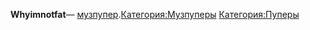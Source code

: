 {{Инфобокс для пуперов
|title2=Whyimnotfat
|другие_ники=Whyimnotfak, китайский пирожок, я Российский, похуй читос, похуй парадайз
|image3=Photo (2)-0.jpg
|caption3=Пример
|сферы_творчества=RYTP, RYTPMV, mashup
|год_начала=2011
|image4=пример
|caption4=Пример
|имя_фамилия=Егор Каплунов
|дата_рождения=14 октября
|место_проживания=
|ссылки=*[https://www.youtube.com/user/Whyimnotfat YouTube]
*[https://www.youtube.com/user/kitayskiypirozhok Alt]
}}'''Whyimnotfat '''— [[Музпуперы|музпупер]].[[Категория:Музпуперы]]
[[Категория:Пуперы]]